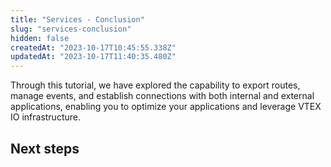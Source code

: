 ```yaml
---
title: "Services - Conclusion"
slug: "services-conclusion"
hidden: false
createdAt: "2023-10-17T10:45:55.338Z"
updatedAt: "2023-10-17T11:40:35.480Z"
---
```


Through this tutorial, we have explored the capability to export routes, manage events, and establish connections with both internal and external applications, enabling you to optimize your applications and leverage VTEX IO infrastructure. 

## Next steps

<Flex>

<WhatsNextCard
title="Service"
description="In the VTEX IO ecosystem, services play a crucial role by allowing you to run .NET and Node.js code directly on VTEX servers. Services enable VTEX IO apps to export HTTP routes, GraphQL resolvers, and event handlers to the server."
linkTo="https://developers.vtex.com/docs/guides/vtex-io-documentation-service"
linkTitle="See more"
/>

</Flex>

